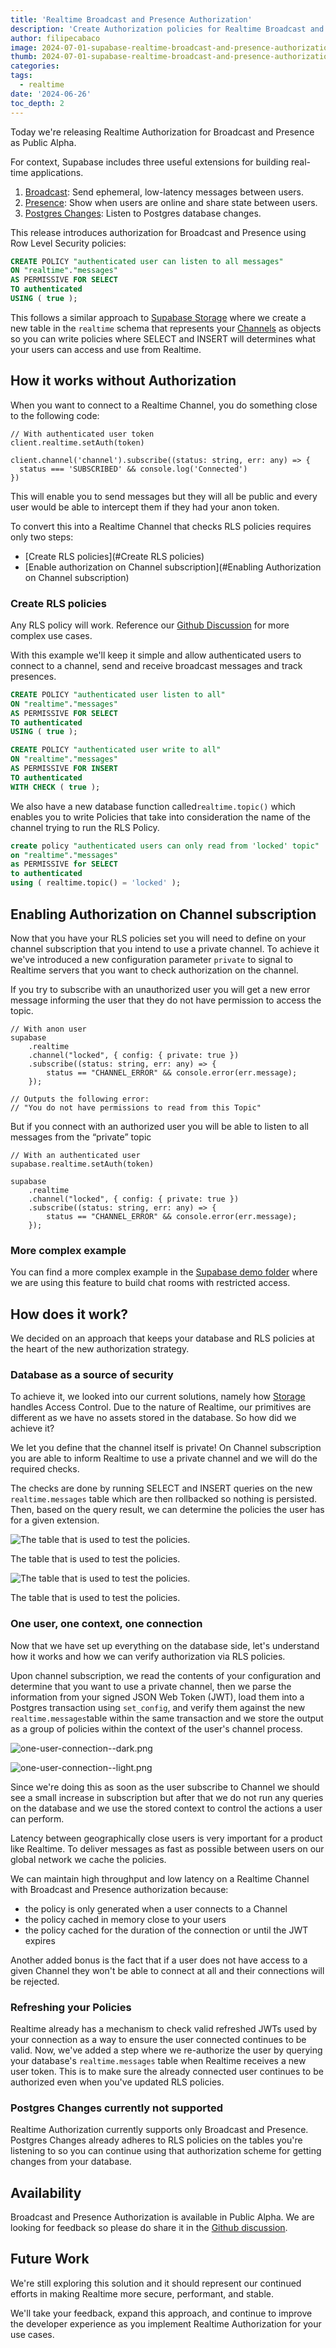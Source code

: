 ```yaml
---
title: 'Realtime Broadcast and Presence Authorization'
description: 'Create Authorization policies for Realtime Broadcast and Presence'
author: filipecabaco
image: 2024-07-01-supabase-realtime-broadcast-and-presence-authorization/thumb.png
thumb: 2024-07-01-supabase-realtime-broadcast-and-presence-authorization/thumb.png
categories:
tags:
  - realtime
date: '2024-06-26'
toc_depth: 2
---
```


Today we're releasing Realtime Authorization for Broadcast and Presence as Public Alpha.

For context, Supabase includes three useful extensions for building real-time applications.

1. [Broadcast](https://supabase.com/docs/guides/realtime/broadcast): Send ephemeral, low-latency messages between users.
2. [Presence](https://supabase.com/docs/guides/realtime/presence): Show when users are online and share state between users.
3. [Postgres Changes](https://supabase.com/docs/guides/realtime/postgres-changes): Listen to Postgres database changes.

This release introduces authorization for Broadcast and Presence using Row Level Security policies:

```sql
CREATE POLICY "authenticated user can listen to all messages"
ON "realtime"."messages"
AS PERMISSIVE FOR SELECT
TO authenticated
USING ( true );
```

This follows a similar approach to [Supabase Storage](https://supabase.com/docs/guides/storage/security/access-control) where we create a new table in the `realtime` schema that represents your [Channels](https://supabase.com/docs/guides/realtime/concepts#channels) as objects so you can write policies where SELECT and INSERT will determines what your users can access and use from Realtime.

## How it works without Authorization

When you want to connect to a Realtime Channel, you do something close to the following code:

```tsx
// With authenticated user token
client.realtime.setAuth(token)

client.channel('channel').subscribe((status: string, err: any) => {
  status === 'SUBSCRIBED' && console.log('Connected')
})
```

This will enable you to send messages but they will all be public and every user would be able to intercept them if they had your anon token.

To convert this into a Realtime Channel that checks RLS policies requires only two steps:

- [Create RLS policies](#Create RLS policies)
- [Enable authorization on Channel subscription](#Enabling Authorization on Channel subscription)

### Create RLS policies

Any RLS policy will work. Reference our [Github Discussion](github.com/orgs/supabase/discussions/22484) for more complex use cases.

With this example we'll keep it simple and allow authenticated users to connect to a channel, send and receive broadcast messages and track presences.

```sql
CREATE POLICY "authenticated user listen to all"
ON "realtime"."messages"
AS PERMISSIVE FOR SELECT
TO authenticated
USING ( true );

CREATE POLICY "authenticated user write to all"
ON "realtime"."messages"
AS PERMISSIVE FOR INSERT
TO authenticated
WITH CHECK ( true );
```

We also have a new database function called`realtime.topic()` which enables you to write Policies that take into consideration the name of the channel trying to run the RLS Policy.

```sql
create policy "authenticated users can only read from 'locked' topic"
on "realtime"."messages"
as PERMISSIVE for SELECT
to authenticated
using ( realtime.topic() = 'locked' );
```

## Enabling Authorization on Channel subscription

Now that you have your RLS policies set you will need to define on your channel subscription that you intend to use a private channel. To achieve it we've introduced a new configuration parameter `private` to signal to Realtime servers that you want to check authorization on the channel.

If you try to subscribe with an unauthorized user you will get a new error message informing the user that they do not have permission to access the topic.

```tsx
// With anon user
supabase
    .realtime
    .channel("locked", { config: { private: true })
    .subscribe((status: string, err: any) => {
        status == "CHANNEL_ERROR" && console.error(err.message);
    });

// Outputs the following error:
// "You do not have permissions to read from this Topic"
```

But if you connect with an authorized user you will be able to listen to all messages from the “private” topic

```tsx
// With an authenticated user
supabase.realtime.setAuth(token)

supabase
    .realtime
    .channel("locked", { config: { private: true })
    .subscribe((status: string, err: any) => {
        status == "CHANNEL_ERROR" && console.error(err.message);
    });
```

### More complex example

You can find a more complex example in the [Supabase demo folder](https://github.com/supabase/supabase/tree/master/examples/realtime/nextjs-authorization-demo) where we are using this feature to build chat rooms with restricted access.

## How does it work?

We decided on an approach that keeps your database and RLS policies at the heart of the new authorization strategy.

### Database as a source of security

To achieve it, we looked into our current solutions, namely how [Storage](https://supabase.com/docs/guides/storage/security/access-control) handles Access Control. Due to the nature of Realtime, our primitives are different as we have no assets stored in the database. So how did we achieve it?

We let you define that the channel itself is private! On Channel subscription you are able to inform Realtime to use a private channel and we will do the required checks.

The checks are done by running SELECT and INSERT queries on the new `realtime.messages` table which are then rollbacked so nothing is persisted. Then, based on the query result, we can determine the policies the user has for a given extension.

![The table that is used to test the policies.](../public/images/blog/2024-07-01-supabase-realtime-broadcast-and-presence-authorization/schema--dark.png)

The table that is used to test the policies.

![The table that is used to test the policies.](../public/images/blog/2024-07-01-supabase-realtime-broadcast-and-presence-authorization/schema--light.png)

The table that is used to test the policies.

### One user, one context, one connection

Now that we have set up everything on the database side, let's understand how it works and how we can verify authorization via RLS policies.

Upon channel subscription, we read the contents of your configuration and determine that you want to use a private channel, then we parse the information from your signed JSON Web Token (JWT), load them into a Postgres transaction using `set_config`, and verify them against the new `realtime.messages`table within the same transaction and we store the output as a group of policies within the context of the user's channel process.

![one-user-connection--dark.png](../public/images/blog/2024-07-01-supabase-realtime-broadcast-and-presence-authorization/one-user-connection--dark.png)

![one-user-connection--light.png](../public/images/blog/2024-07-01-supabase-realtime-broadcast-and-presence-authorization/one-user-connection--light.png)

Since we're doing this as soon as the user subscribe to Channel we should see a small increase in subscription but after that we do not run any queries on the database and we use the stored context to control the actions a user can perform.

Latency between geographically close users is very important for a product like Realtime. To deliver messages as fast as possible between users on our global network we cache the policies.

We can maintain high throughput and low latency on a Realtime Channel with Broadcast and Presence authorization because:

- the policy is only generated when a user connects to a Channel
- the policy cached in memory close to your users
- the policy cached for the duration of the connection or until the JWT expires

Another added bonus is the fact that if a user does not have access to a given Channel they won't be able to connect at all and their connections will be rejected.

### Refreshing your Policies

Realtime already has a mechanism to check valid refreshed JWTs used by your connection as a way to ensure the user connected continues to be valid. Now, we've added a step where we re-authorize the user by querying your database's `realtime.messages` table when Realtime receives a new user token. This is to make sure the already connected user continues to be authorized even when you've updated RLS policies.

### Postgres Changes currently not supported

Realtime Authorization currently supports only Broadcast and Presence. Postgres Changes already adheres to RLS policies on the tables you're listening to so you can continue using that authorization scheme for getting changes from your database.

## Availability

Broadcast and Presence Authorization is available in Public Alpha. We are looking for feedback so please do share it in the [Github discussion](github.com/orgs/supabase/discussions/22484).

## Future Work

We're still exploring this solution and it should represent our continued efforts in making Realtime more secure, performant, and stable.

We'll take your feedback, expand this approach, and continue to improve the developer experience as you implement Realtime Authorization for your use cases.
